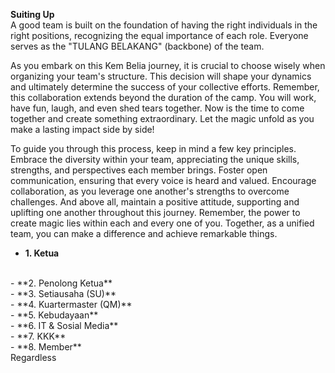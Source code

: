 
<GuideHeader id="5"/>

**Suiting Up**
<br/>
A good team is built on the foundation of having the right individuals in the right positions, recognizing the equal importance of each role. Everyone serves as the "TULANG BELAKANG" (backbone) of the team.
<br/>

As you embark on this Kem Belia journey, it is crucial to choose wisely when organizing your team's structure. This decision will shape your dynamics and ultimately determine the success of your collective efforts. Remember, this collaboration extends beyond the duration of the camp. You will work, have fun, laugh, and even shed tears together. Now is the time to come together and create something extraordinary. Let the magic unfold as you make a lasting impact side by side!
<br/>

To guide you through this process, keep in mind a few key principles. Embrace the diversity within your team, appreciating the unique skills, strengths, and perspectives each member brings. Foster open communication, ensuring that every voice is heard and valued. Encourage collaboration, as you leverage one another's strengths to overcome challenges. And above all, maintain a positive attitude, supporting and uplifting one another throughout this journey. Remember, the power to create magic lies within each and every one of you. Together, as a unified team, you can make a difference and achieve remarkable things.
<br/>

- **1. Ketua**
<br/>
- **2. Penolong Ketua**
<br/>
- **3. Setiausaha (SU)**
<br/>
- **4. Kuartermaster (QM)**
<br/>
- **5. Kebudayaan**
<br/>
- **6. IT & Sosial Media**
<br/>
- **7. KKK**
<br/>
- **8. Member**
<br/>
Regardless 